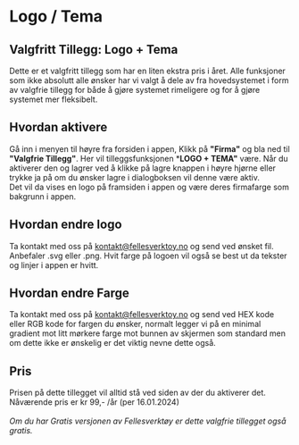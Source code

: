 # Logo / Tema
## Valgfritt Tillegg: Logo + Tema

Dette er et valgfritt tillegg som har en liten ekstra pris i året. Alle funksjoner som ikke absolutt alle ønsker har vi valgt å dele av fra hovedsystemet i form av valgfrie tillegg for både å gjøre systemet rimeligere og for å gjøre systemet mer fleksibelt.

## Hvordan aktivere

Gå inn i menyen til høyre fra forsiden i appen, Klikk på **"Firma"** og bla ned til **"Valgfrie Tillegg"**.
Her vil tilleggsfunksjonen ***LOGO + TEMA"** være. Når du aktiverer den og lagrer ved å klikke på lagre knappen i høyre hjørne eller trykke ja på om du ønsker lagre i dialogboksen vil denne være aktiv.\
Det vil da vises en logo på framsiden i appen og være deres firmafarge som bakgrunn i appen.

## Hvordan endre logo

Ta kontakt med oss på kontakt@fellesverktoy.no og send ved ønsket fil. Anbefaler .svg eller .png. Hvit farge på logoen vil også se best ut da tekster og linjer i appen er hvitt.

## Hvordan endre Farge

Ta kontakt med oss på kontakt@fellesverktoy.no og send ved HEX kode eller RGB kode for fargen du ønsker, normalt legger vi på en minimal gradient mot litt mørkere farge mot bunnen av skjermen som standard men om dette ikke er ønskelig er det viktig nevne dette også.

## Pris 

Prisen på dette tillegget vil alltid stå ved siden av der du aktiverer det. Nåværende pris er kr 99,- /år (per 16.01.2024)\
\
*Om du har Gratis versjonen av Fellesverktøy er dette valgfrie tillegget også gratis.*